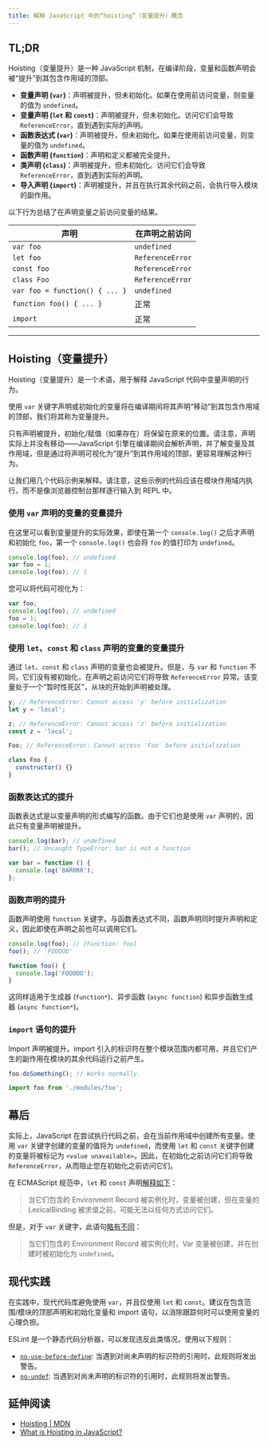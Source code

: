```yaml
---
title: 解释 JavaScript 中的“hoisting”（变量提升）概念
---
```


## TL;DR

Hoisting（变量提升）是一种 JavaScript 机制，在编译阶段，变量和函数声明会被“提升”到其包含作用域的顶部。

* **变量声明 (`var`)**：声明被提升，但未初始化。如果在使用前访问变量，则变量的值为 `undefined`。
* **变量声明 (`let` 和 `const`)**：声明被提升，但未初始化。访问它们会导致 `ReferenceError`，直到遇到实际的声明。
* **函数表达式 (`var`)**：声明被提升，但未初始化。如果在使用前访问变量，则变量的值为 `undefined`。
* **函数声明 (`function`)**：声明和定义都被完全提升。
* **类声明 (`class`)**：声明被提升，但未初始化。访问它们会导致 `ReferenceError`，直到遇到实际的声明。
* **导入声明 (`import`)**：声明被提升，并且在执行其余代码之前，会执行导入模块的副作用。

以下行为总结了在声明变量之前访问变量的结果。

| 声明 | 在声明之前访问 |
| ------------------------------ | ---------------------------- |
| `var foo` | `undefined` |
| `let foo` | `ReferenceError` |
| `const foo` | `ReferenceError` |
| `class Foo` | `ReferenceError` |
| `var foo = function() { ... }` | `undefined` |
| `function foo() { ... }` | 正常 |
| `import` | 正常 |

***

## Hoisting（变量提升）

Hoisting（变量提升）是一个术语，用于解释 JavaScript 代码中变量声明的行为。

使用 `var` 关键字声明或初始化的变量将在编译期间将其声明“移动”到其包含作用域的顶部，我们将其称为变量提升。

只有声明被提升，初始化/赋值（如果存在）将保留在原来的位置。请注意，声明实际上并没有移动——JavaScript 引擎在编译期间会解析声明，并了解变量及其作用域，但是通过将声明可视化为“提升”到其作用域的顶部，更容易理解这种行为。

让我们用几个代码示例来解释。请注意，这些示例的代码应该在模块作用域内执行，而不是像浏览器控制台那样逐行输入到 REPL 中。

### 使用 `var` 声明的变量的变量提升

在这里可以看到变量提升的实际效果，即使在第一个 `console.log()` 之后才声明和初始化 `foo`，第一个 `console.log()` 也会将 `foo` 的值打印为 `undefined`。

```js live
console.log(foo); // undefined
var foo = 1;
console.log(foo); // 1
```

您可以将代码可视化为：

```js live
var foo;
console.log(foo); // undefined
foo = 1;
console.log(foo); // 1
```

### 使用 `let`、`const` 和 `class` 声明的变量的变量提升

通过 `let`、`const` 和 `class` 声明的变量也会被提升。但是，与 `var` 和 `function` 不同，它们没有被初始化，在声明之前访问它们将导致 `ReferenceError` 异常。该变量处于一个“暂时性死区”，从块的开始到声明被处理。

```js live
y; // ReferenceError: Cannot access 'y' before initialization
let y = 'local';
```

```js live
z; // ReferenceError: Cannot access 'z' before initialization
const z = 'local';
```

```js live
Foo; // ReferenceError: Cannot access 'Foo' before initialization

class Foo {
  constructor() {}
}
```

### 函数表达式的提升

函数表达式是以变量声明的形式编写的函数。由于它们也是使用 `var` 声明的，因此只有变量声明被提升。

```js live
console.log(bar); // undefined
bar(); // Uncaught TypeError: bar is not a function

var bar = function () {
  console.log('BARRRR');
};
```

### 函数声明的提升

函数声明使用 `function` 关键字。与函数表达式不同，函数声明同时提升声明和定义，因此即使在声明之前也可以调用它们。

```js live
console.log(foo); // [Function: foo]
foo(); // 'FOOOOO'

function foo() {
  console.log('FOOOOO');
}
```

这同样适用于生成器 (`function*`)、异步函数 (`async function`) 和异步函数生成器 (`async function*`)。

### `import` 语句的提升

Import 声明被提升。import 引入的标识符在整个模块范围内都可用，并且它们产生的副作用在模块的其余代码运行之前产生。

```js
foo.doSomething(); // Works normally.

import foo from './modules/foo';
```

## 幕后

实际上，JavaScript 在尝试执行代码之前，会在当前作用域中创建所有变量。使用 `var` 关键字创建的变量的值将为 `undefined`，而使用 `let` 和 `const` 关键字创建的变量将被标记为 `<value unavailable>`。因此，在初始化之前访问它们将导致 `ReferenceError`，从而阻止您在初始化之前访问它们。

在 ECMAScript 规范中，`let` 和 `const` 声明[解释如下](https://tc39.es/ecma262/#sec-let-and-const-declarations)：

> 当它们包含的 Environment Record 被实例化时，变量被创建，但在变量的 LexicalBinding 被求值之前，可能无法以任何方式访问它们。

但是，对于 `var` 关键字，此语句[略有不同](https://tc39.es/ecma262/#sec-variable-statement)：

> 当它们包含的 Environment Record 被实例化时，Var 变量被创建，并在创建时被初始化为 `undefined`。

## 现代实践

在实践中，现代代码库避免使用 `var`，并且仅使用 `let` 和 `const`。建议在包含范围/模块的顶部声明和初始化变量和 import 语句，以消除跟踪何时可以使用变量的心理负担。

ESLint 是一个静态代码分析器，可以发现违反此类情况，使用以下规则：

* [`no-use-before-define`](https://eslint.org/docs/latest/rules/no-use-before-define): 当遇到对尚未声明的标识符的引用时，此规则将发出警告。
* [`no-undef`](https://eslint.org/docs/latest/rules/no-undef): 当遇到对尚未声明的标识符的引用时，此规则将发出警告。

## 延伸阅读

* [Hoisting | MDN](https://developer.mozilla.org/en-US/docs/Glossary/Hoisting)
* [What is Hoisting in JavaScript?](https://www.freecodecamp.org/news/what-is-hoisting-in-javascript)

